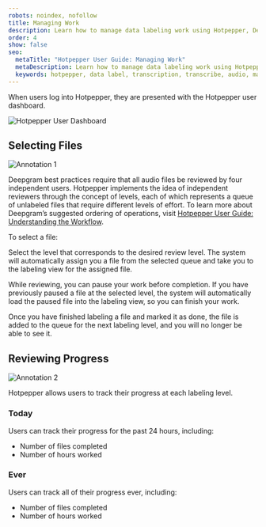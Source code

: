 ```yaml
---
robots: noindex, nofollow
title: Managing Work
description: Learn how to manage data labeling work using Hotpepper, Deepgram's on-premises data labeling tool.
order: 4
show: false
seo:
  metaTitle: "Hotpepper User Guide: Managing Work"
  metaDescription: Learn how to manage data labeling work using Hotpepper, Deepgram's on-premises data labeling tool.
  keywords: hotpepper, data label, transcription, transcribe, audio, managing work
---
```


When users log into Hotpepper, they are presented with the Hotpepper user dashboard.

<div class="screenshot">
  <img src="/hotpepper-cholula-user-dashboard.png" alt="Hotpepper User Dashboard" />
</div>

<div class="annotated">

## Selecting Files
<img src="/general-label-1.png" alt="Annotation 1" />
</div>

Deepgram best practices require that all audio files be reviewed by four independent users. Hotpepper implements the idea of independent reviewers through the concept of levels, each of which represents a queue of unlabeled files that require different levels of effort. To learn more about Deepgram’s suggested ordering of operations, visit [Hotpepper User Guide: Understanding the Workflow](/on-prem/optional-components/hotpepper/understanding-workflow/).

To select a file:

Select the level that corresponds to the desired review level. The system will automatically assign you a file from the selected queue and take you to the labeling view for the assigned file.

<Alert type="info">

While reviewing, you can pause your work before completion. If you have previously paused a file at the selected level, the system will automatically load the paused file into the labeling view, so you can finish your work.

</Alert>

<Alert type="warning">

Once you have finished labeling a file and marked it as done, the file is added to the queue for the next labeling level, and you will no longer be able to see it.

</Alert>

<div class="annotated">

## Reviewing Progress
<img src="/general-label-2.png" alt="Annotation 2" />
</div>

Hotpepper allows users to track their progress at each labeling level.

### Today

Users can track their progress for the past 24 hours, including:

- Number of files completed
- Number of hours worked

### Ever 

Users can track all of their progress ever, including:

- Number of files completed
- Number of hours worked